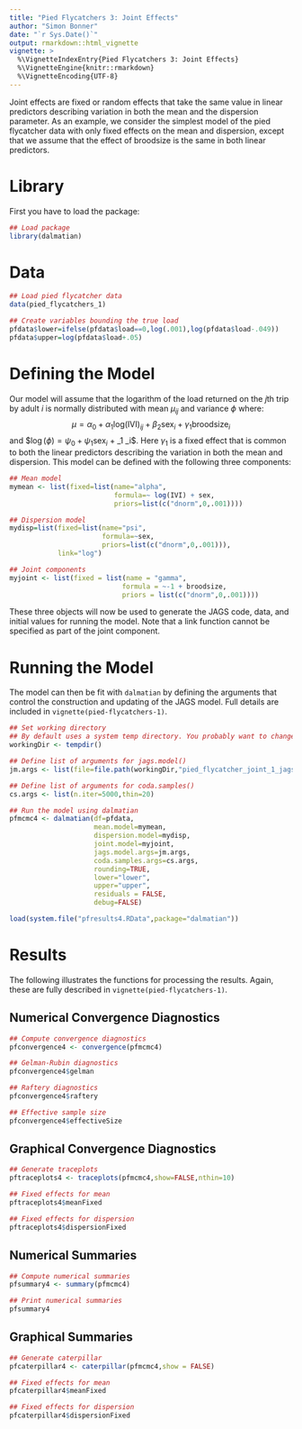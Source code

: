 ```yaml
---
title: "Pied Flycatchers 3: Joint Effects"
author: "Simon Bonner"
date: "`r Sys.Date()`"
output: rmarkdown::html_vignette
vignette: >
  %\VignetteIndexEntry{Pied Flycatchers 3: Joint Effects}
  %\VignetteEngine{knitr::rmarkdown}
  %\VignetteEncoding{UTF-8}
---
```


Joint effects are fixed or random effects that take the same value in linear predictors describing variation in both the mean and the dispersion parameter. As an example, we consider the simplest model of the pied flycatcher data with only fixed effects on the mean and dispersion, except that we assume that the effect of broodsize is the same in both linear predictors. 

# Library

First you have to load the package:
```r
## Load package
library(dalmatian)
```

# Data

```r
## Load pied flycatcher data
data(pied_flycatchers_1)

## Create variables bounding the true load
pfdata$lower=ifelse(pfdata$load==0,log(.001),log(pfdata$load-.049))
pfdata$upper=log(pfdata$load+.05)
```

# Defining the Model
Our model will assume that the logarithm of the load returned on the $j$th trip by adult $i$ is normally distributed with mean $\mu_{ij}$ and variance $\phi$ where:
$$\mu=\alpha_0 + \alpha_1 \mathrm{log(IVI)}_{ij} + \beta_2 \mathrm{sex}_i + \gamma_1 \mathrm{broodsize}_i$$
and
$$\log(\phi)=\psi_0 + \psi_1\mathrm{sex}_i$ + \gamma_1 \mathrm{broodsize}_i$.
Here $\gamma_1$ is a fixed effect that is common to both the linear predictors describing the variation in both the mean and dispersion. This model can be defined with the following three components:
```r
## Mean model
mymean <- list(fixed=list(name="alpha",
                          formula=~ log(IVI) + sex,
                          priors=list(c("dnorm",0,.001))))

## Dispersion model
mydisp=list(fixed=list(name="psi",
                       formula=~sex,
                       priors=list(c("dnorm",0,.001))),
            link="log")

## Joint components
myjoint <- list(fixed = list(name = "gamma",
                            formula = ~-1 + broodsize,
                            priors = list(c("dnorm",0,.001))))

```
These three objects will now be used to generate the JAGS code, data, and initial values for running the model. Note that a link function cannot be specified as part of the joint component. 

# Running the Model 

The model can then be fit with `dalmatian` by defining the arguments that control the construction and updating of the JAGS model. Full details are included in `vignette(pied-flycatchers-1)`. 
```r

## Set working directory
## By default uses a system temp directory. You probably want to change this.
workingDir <- tempdir()

## Define list of arguments for jags.model()
jm.args <- list(file=file.path(workingDir,"pied_flycatcher_joint_1_jags.R"),n.adapt=1000)

## Define list of arguments for coda.samples()
cs.args <- list(n.iter=5000,thin=20)

## Run the model using dalmatian
pfmcmc4 <- dalmatian(df=pfdata,
                     mean.model=mymean,
                     dispersion.model=mydisp,
                     joint.model=myjoint,
                     jags.model.args=jm.args,
                     coda.samples.args=cs.args,
                     rounding=TRUE,
                     lower="lower",
                     upper="upper",
                     residuals = FALSE,
                     debug=FALSE)
```

```r
load(system.file("pfresults4.RData",package="dalmatian"))
```

# Results

The following illustrates the functions for processing the results. Again, these are fully described in `vignette(pied-flycatchers-1)`.

## Numerical Convergence Diagnostics
```r
## Compute convergence diagnostics
pfconvergence4 <- convergence(pfmcmc4)

```

```r
## Gelman-Rubin diagnostics
pfconvergence4$gelman

## Raftery diagnostics
pfconvergence4$raftery

## Effective sample size
pfconvergence4$effectiveSize
```

## Graphical Convergence Diagnostics
```r
## Generate traceplots
pftraceplots4 <- traceplots(pfmcmc4,show=FALSE,nthin=10)
```

```r
## Fixed effects for mean
pftraceplots4$meanFixed

## Fixed effects for dispersion
pftraceplots4$dispersionFixed

```

## Numerical Summaries
```r
## Compute numerical summaries
pfsummary4 <- summary(pfmcmc4)
```

```r
## Print numerical summaries
pfsummary4
```

## Graphical Summaries
```r
## Generate caterpillar
pfcaterpillar4 <- caterpillar(pfmcmc4,show = FALSE)

```

```r
## Fixed effects for mean
pfcaterpillar4$meanFixed

## Fixed effects for dispersion
pfcaterpillar4$dispersionFixed
```
